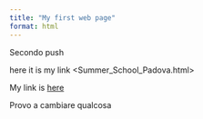 ```yaml
---
title: "My first web page"
format: html
---
```


Secondo push

here it is my link <Summer_School_Padova.html>

My link is [here](Summer_School_Padova.html)


Provo a cambiare qualcosa
